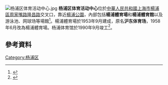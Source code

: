 [[File:杨浦区体育活动中心.jpg|thumb]]
'''杨浦区体育活动中心'''位於[[中華人民共和國|中華人民共和國]][[上海市|上海市]][[楊浦區|楊浦區]][[周家嘴路|周家嘴路]][[隆昌路|隆昌路]]交叉口，靠近[[楊浦公園|楊浦公園]]，內部包括'''楊浦體育場'''和'''楊浦體育館'''以及游泳池、网球场等場館<ref>{{cite news |title=杨浦区体育活动中心 |url=http://www.shyp.gov.cn/shypq/yqyw-wb-tyjzl-tygl-zzjg/20181203/297601.html |publisher=上海市杨浦区人民政府}}</ref>。楊浦體育場於1953年9月建成，原名'''沪东体育场'''，1958年6月改為楊浦體育場。杨浦体育馆於1990年9月竣工<ref>{{cite news |title=第一节　公共体育场馆 |url=http://www.shtong.gov.cn/Newsite/node2/node4/node2249/yangpu/node46048/node46050/node61174/userobject1ai32222.html |publisher=上海市地方志辦公室 |accessdate=2020-12-28 |archive-date=2016-04-26 |archive-url=https://web.archive.org/web/20160426040438/http://www.shtong.gov.cn/Newsite/node2/node4/node2249/yangpu/node46048/node46050/node61174/userobject1ai32222.html |dead-url=no }}</ref>。

== 參考資料 ==
{{Reflist|2}}

[[Category:杨浦区|Category:杨浦区]]